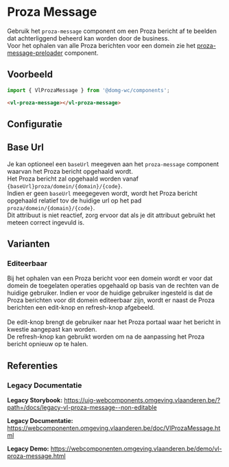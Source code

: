 
# Proza Message

Gebruik het `proza-message` component om een Proza bericht af te beelden dat achterliggend beheerd kan worden door de business.<br/>
Voor het ophalen van alle Proza berichten voor een domein zie het [proza-message-preloader](/docs/components-proza-message-preloader--proza-message-preloader-default) component.

## Voorbeeld

```js
import { VlProzaMessage } from '@domg-wc/components';
```

```html
<vl-proza-message></vl-proza-message>
```

<DocsStory id="components-proza-message--proza-message-default" />

## Configuratie

<ArgsTable story={PRIMARY_STORY} />

## Base Url

Je kan optioneel een `baseUrl` meegeven aan het `proza-message` component waarvan het Proza bericht opgehaald wordt.<br/>
Het Proza bericht zal opgehaald worden vanaf `{baseUrl}proza/domein/{domain}/{code}`.<br/>
Indien er geen `baseUrl` meegegeven wordt, wordt het Proza bericht opgehaald relatief tov de huidige url op het pad `proza/domein/{domain}/{code}`.<br/>
Dit attribuut is niet reactief, zorg ervoor dat als je dit attribuut gebruikt het meteen correct ingevuld is.

## Varianten

### Editeerbaar

Bij het ophalen van een Proza bericht voor een domein wordt er voor dat domein de toegelaten operaties opgehaald op basis van de rechten van de huidige gebruiker.
Indien er voor de huidige gebruiker ingesteld is dat de Proza berichten voor dit domein editeerbaar zijn, wordt er naast de Proza berichten een edit-knop en refresh-knop afgebeeld.<br/><br/>
De edit-knop brengt de gebruiker naar het Proza portaal waar het bericht in kwestie aangepast kan worden.<br/>
De refresh-knop kan gebruikt worden om na de aanpassing het Proza bericht opnieuw op te halen.

<DocsStory id="components-proza-message--proza-message-editable" />

## Referenties

### Legacy Documentatie

**Legacy Storybook:** https://uig-webcomponents.omgeving.vlaanderen.be/?path=/docs/legacy-vl-proza-message--non-editable

**Legacy Documentatie:** https://webcomponenten.omgeving.vlaanderen.be/doc/VlProzaMessage.html

**Legacy Demo:** https://webcomponenten.omgeving.vlaanderen.be/demo/vl-proza-message.html
